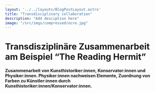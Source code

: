 ```yaml
---
layout: '../../layouts/BlogPostLayout.astro'
title: "Transdisciplinary collaboration"
description: "Add desciption here"
image: "/src/imgs/compressed/ocre.jpg"
---
```


# Transdisziplinäre Zusammenarbeit am Beispiel “The Reading Hermit”

#### Zusammenarbeit von Kunsthistoriker:innen, Konservator:innen und Physiker:innen. Physiker:innen nachweisen Elemente, Zuordnung von Farben zu Künstler:innen durch Kunsthistoriker:innen/Konservator:innen.

<YouTube url="https://www.youtube-nocookie.com/embed/pE5xBL9x3vA?si=mYV0rG6MATNmPqJ2"/>

&nbsp;

<Figure url="" text="test caption" />





